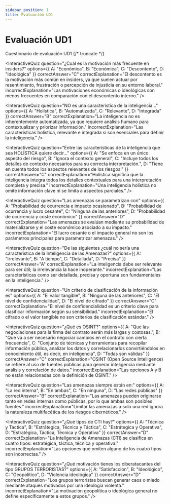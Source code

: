 ```yaml
---
sidebar_position: 1
title: Evaluación UD1
---
```


# Evaluación UD1

Cuestionario de evaluación UD1
{/* truncate */}

<InteractiveQuiz
  question="¿Cuál es la motivación más frecuente en insiders?"
  options={{
    A: "Económica",
    B: "Económica",
    C: "Descontento",
    D: "Ideológica"
  }}
  correctAnswer="C"
  correctExplanation="El descontento es la motivación más común en insiders, ya que suelen actuar por resentimiento, frustración o percepción de injusticia en su entorno laboral."
  incorrectExplanation="Las motivaciones económicas o ideológicas son menos frecuentes en comparación con el descontento interno."
/>

<InteractiveQuiz
  question="NO es una característica de la inteligencia..."
  options={{
    A: "Holística",
    B: "Automatizada",
    C: "Relevante",
    D: "Integrada"
  }}
  correctAnswer="B"
  correctExplanation="La inteligencia no es inherentemente automatizada, ya que requiere análisis humano para contextualizar y priorizar información."
  incorrectExplanation="Las características holística, relevante e integrada sí son esenciales para definir la inteligencia."
/>

<InteractiveQuiz
  question="Entre las características de la inteligencia que sea HOLÍSTICA quiere decir..."
  options={{
    A: "Se enfoca en un único aspecto del riesgo",
    B: "Ignora el contexto general",
    C: "Incluye todos los detalles de contexto necesarios para su correcta interpretación.",
    D: "Tiene en cuenta todos los aspectos relevantes de los riesgos."
  }}
  correctAnswer="C"
  correctExplanation="Holística significa que la inteligencia integra todos los detalles contextuales para una interpretación completa y precisa."
  incorrectExplanation="Una inteligencia holística no omite información clave ni se limita a aspectos parciales."
/>

<InteractiveQuiz
  question="Las amenazas se parametrizan con"
  options={{
    A: "Probabilidad de ocurrencia e impacto ocasionado",
    B: "Probabilidad de ocurrencia y lucro cesante",
    C: "Ninguna de las anteriores",
    D: "Probabilidad de ocurrencia y coste económico"
  }}
  correctAnswer="D"
  correctExplanation="Las amenazas se evalúan mediante su probabilidad de materializarse y el coste económico asociado a su impacto."
  incorrectExplanation="El lucro cesante o el impacto general no son los parámetros principales para parametrizar amenazas."
/>

<InteractiveQuiz
  question="De las siguientes ¿cuál no sería una característica de la Inteligencia de las Amenazas?"
  options={{
    A: "Irrelevante",
    B: "A tiempo",
    C: "Detallada",
    D: "Precisa"
  }}
  correctAnswer="A"
  correctExplanation="La inteligencia debe ser relevante para ser útil; la irrelevancia la hace inoperante."
  incorrectExplanation="Las características como ser detallada, precisa y oportuna son fundamentales en la inteligencia."
/>

<InteractiveQuiz
  question="Un criterio de clasificación de la información es"
  options={{
    A: "El valor tangible",
    B: "Ninguna de las anteriores",
    C: "El nivel de confidencialidad",
    D: "El nivel de cifrado"
  }}
  correctAnswer="C"
  correctExplanation="El nivel de confidencialidad es un criterio clave para clasificar información según su sensibilidad."
  incorrectExplanation="El cifrado o el valor tangible no son criterios de clasificación estándar."
/>

<InteractiveQuiz
  question="¿Qué es OSINT?"
  options={{
    A: "Que las negociaciones para la firma del contrato serán más largas y costosas.",
    B: "Que va a ser necesario negociar cambios en el contrato con cierta frecuencia",
    C: "Conjunto de técnicas y herramientas para recopilar información pública, analizar los datos y correlacionarlos convirtiéndolos en conocimiento útil, es decir, en inteligencia",
    D: "Todas son válidas"
  }}
  correctAnswer="C"
  correctExplanation="OSINT (Open Source Intelligence) se refiere al uso de fuentes públicas para generar inteligencia mediante análisis y correlación de datos."
  incorrectExplanation="Las opciones A y B no están relacionadas con la definición de OSINT."
/>

<InteractiveQuiz
  question="Las amenazas siempre están en:"
  options={{
    A: "La red interna",
    B: "En ambas",
    C: "En ninguna",
    D: "Las redes públicas"
  }}
  correctAnswer="B"
  correctExplanation="Las amenazas pueden originarse tanto en redes internas como públicas, por lo que ambas son posibles fuentes."
  incorrectExplanation="Limitar las amenazas a solo una red ignora la naturaleza multifacética de los riesgos cibernéticos."
/>

<InteractiveQuiz
  question="¿Qué tipos de CTI hay?"
  options={{
    A: "Técnica y Táctica",
    B: "Estrátegica, Técnica y Táctica",
    C: "Estrátegica y Operativa",
    D: "Estratégica, Táctica, Técnica y Operativa"
  }}
  correctAnswer="D"
  correctExplanation="La Inteligencia de Amenazas (CTI) se clasifica en cuatro tipos: estratégica, táctica, técnica y operativa."
  incorrectExplanation="Las opciones que omiten alguno de los cuatro tipos son incorrectas."
/>

<InteractiveQuiz
  question="¿Qué motivación tienes los ciberatacantes del tipo GRUPOS TERRORISTAS?"
  options={{
    A: "Satisfacción",
    B: "Ideológico",
    C: "Geopolítico",
    D: "Violencia ideológica"
  }}
  correctAnswer="D"
  correctExplanation="Los grupos terroristas buscan generar caos o miedo mediante ataques motivados por una ideología violenta."
  incorrectExplanation="La motivación geopolítica o ideológica general no define específicamente a estos grupos."
/>
